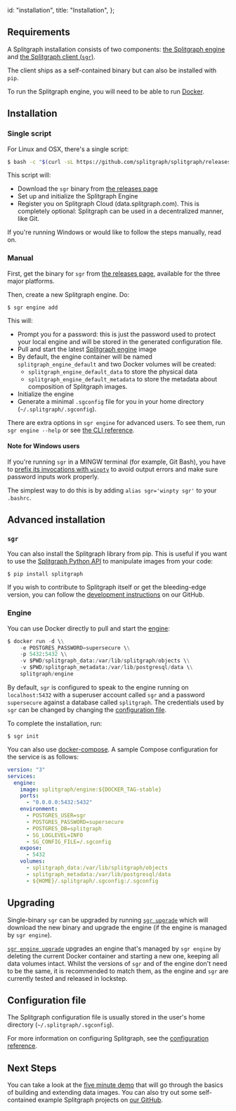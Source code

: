   id: "installation",
  title: "Installation",
};

## Requirements

A Splitgraph installation consists of two components: [the Splitgraph engine](../architecture/splitgraph-engine) and [the Splitgraph client (`sgr`)](../architecture/sgr-client).

The client ships as a self-contained binary but can also be installed with `pip`.

To run the Splitgraph engine, you will need to be able to run [Docker](https://www.docker.com/get-started).

## Installation

### Single script

For Linux and OSX, there's a single script:

```bash
$ bash -c "$(curl -sL https://github.com/splitgraph/splitgraph/releases/latest/download/install.sh)"
```

This script will:

- Download the `sgr` binary from [the releases page](https://github.com/splitgraph/splitgraph/releases/latest)
- Set up and initialize the Splitgraph Engine
- Register you on Splitgraph Cloud (data.splitgraph.com). This is completely optional:
  Splitgraph can be used in a decentralized manner, like Git.

If you're running Windows or would like to follow the steps manually, read on.

### Manual

First, get the binary for `sgr` from [the releases page](https://github.com/splitgraph/splitgraph/releases/latest), available for the three major platforms.

Then, create a new Splitgraph engine. Do:

```shell-session
$ sgr engine add
```

This will:

- Prompt you for a password: this is just the password used to protect your
  local engine and will be stored in the generated configuration file.
- Pull and start the latest [Splitgraph engine](https://hub.docker.com/r/splitgraph/engine/) image
- By default, the engine container will be named `splitgraph_engine_default` and two Docker volumes
  will be created:
  - `splitgraph_engine_default_data` to store the physical data
  - `splitgraph_engine_default_metadata` to store the metadata about composition of Splitgraph images.
- Initialize the engine
- Generate a minimal `.sgconfig` file for you in your home directory (`~/.splitgraph/.sgconfig`).

There are extra options in `sgr engine` for advanced users. To see them, run `sgr engine --help` or
see [the CLI reference](../sgr/engine-management/engine-add).

#### Note for Windows users

If you're running `sgr` in a MINGW terminal (for example, Git Bash), you have to [prefix its invocations with `winpty`](https://stackoverflow.com/questions/32597209/python-not-working-in-the-command-line-of-git-bash/32599341#32599341) to avoid output errors and make sure password inputs work properly.

The simplest way to do this is by adding `alias sgr='winpty sgr'` to your `.bashrc`.

## Advanced installation

### `sgr`

You can also install the Splitgraph library from pip. This is useful if you want to use the
[Splitgraph Python API](../python-api/splitgraph) to manipulate images from your code:

```bash
$ pip install splitgraph
```

If you wish to contribute to Splitgraph itself or get the bleeding-edge version, you can follow
the [development instructions](https://github.com/splitgraph/splitgraph/#setting-up-a-development-environment)
on our GitHub.

### Engine

You can use Docker directly to pull and start the
[engine](https://hub.docker.com/r/splitgraph/engine/):

```python
$ docker run -d \\
    -e POSTGRES_PASSWORD=supersecure \\
    -p 5432:5432 \\
    -v $PWD/splitgraph_data:/var/lib/splitgraph/objects \\
    -v $PWD/splitgraph_metadata:/var/lib/postgresql/data \\
    splitgraph/engine
```

By default, `sgr` is configured to speak to the engine running on
`localhost:5432` with a superuser account called `sgr` and a password
`supersecure` against a database called `splitgraph`. The credentials used by `sgr`
can be changed by changing the [configuration file](#configuration-file).

To complete the installation, run:

```shell-session
$ sgr init
```

You can also use [docker-compose](https://docs.docker.com/compose/). A sample
Compose configuration for the service is as follows:

```yaml
version: "3"
services:
  engine:
    image: splitgraph/engine:${DOCKER_TAG-stable}
    ports:
      - "0.0.0.0:5432:5432"
    environment:
      - POSTGRES_USER=sgr
      - POSTGRES_PASSWORD=supersecure
      - POSTGRES_DB=splitgraph
      - SG_LOGLEVEL=INFO
      - SG_CONFIG_FILE=/.sgconfig
    expose:
      - 5432
    volumes:
      - splitgraph_data:/var/lib/splitgraph/objects
      - splitgraph_metadata:/var/lib/postgresql/data
      - ${HOME}/.splitgraph/.sgconfig:/.sgconfig
```

## Upgrading

Single-binary `sgr` can be upgraded by running [`sgr upgrade`](../sgr/miscellaneous/upgrade) which
will download the new binary and upgrade the engine (if the engine is managed by `sgr engine`).

[`sgr engine upgrade`](../sgr/miscellaneous/upgrade) upgrades an engine that's managed by `sgr engine`
by deleting the current Docker container and starting a new one, keeping all data volumes intact.
Whilst the versions of `sgr` and of the engine don't need to be the same, it is recommended to match them, as the engine and `sgr` are currently tested and released in lockstep.

## Configuration file

The Splitgraph configuration file is usually stored in the user's home directory (`~/.splitgraph/.sgconfig`).

For more information on configuring Splitgraph, see the [configuration reference](../configuration/introduction).

## Next Steps

You can take a look at the [five minute demo](five-minute-demo) that will go through the basics of building
and extending data images. You can also try out some self-contained example Splitgraph projects
on [our GitHub](https://github.com/splitgraph/splitgraph/tree/master/examples).
